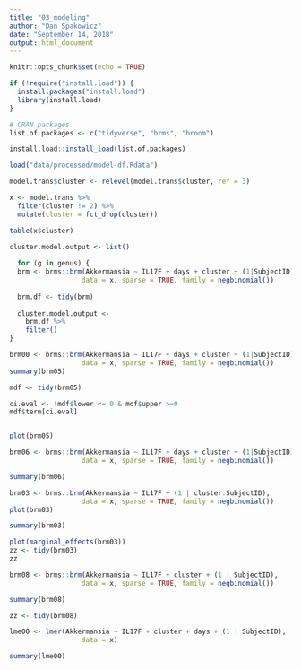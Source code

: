 ---
title: "03_modeling"
author: "Dan Spakowicz"
date: "September 14, 2018"
output: html_document
---

```{r setup, include=FALSE}
knitr::opts_chunk$set(echo = TRUE)

if (!require("install.load")) {
  install.packages("install.load")
  library(install.load)
}

# CRAN packages
list.of.packages <- c("tidyverse", "brms", "broom")

install.load::install_load(list.of.packages)
```

```{r}
load("data/processed/model-df.Rdata")

model.trans$cluster <- relevel(model.trans$cluster, ref = 3)

x <- model.trans %>%
  filter(cluster != 2) %>%
  mutate(cluster = fct_drop(cluster))

table(x$cluster)
```


```{r}
cluster.model.output <- list()
  
  for (g in genus) {
  brm <- brms::brm(Akkermansia ~ IL17F + days + cluster + (1|SubjectID),
                  data = x, sparse = TRUE, family = negbinomial())
  
  brm.df <- tidy(brm)
  
  cluster.model.output <- 
    brm.df %>%
    filter()
}

brm00 <- brms::brm(Akkermansia ~ IL17F + days + cluster + (1|SubjectID),
                  data = x, sparse = TRUE, family = negbinomial())
summary(brm05)
```
```{r}
mdf <- tidy(brm05)

ci.eval <- !mdf$lower <= 0 & mdf$upper >=0 
mdf$term[ci.eval]


plot(brm05)
```

```{r}
brm06 <- brms::brm(Akkermansia ~ IL17F + days + cluster + (1|SubjectID),
                  data = x, sparse = TRUE, family = negbinomial())

summary(brm06)
```

```{r}
brm03 <- brms::brm(Akkermansia ~ IL17F + (1 | cluster:SubjectID),
                  data = x, sparse = TRUE, family = negbinomial())
plot(brm03)

summary(brm03)

plot(marginal_effects(brm03))
zz <- tidy(brm03)
zz
```

```{r}
brm08 <- brms::brm(Akkermansia ~ IL17F + cluster + (1 | SubjectID),
                  data = x, sparse = TRUE, family = negbinomial())

summary(brm08)

zz <- tidy(brm08)
```

```{r}
lme00 <- lmer(Akkermansia ~ IL17F + cluster + days + (1 | SubjectID),
                  data = x)

summary(lme00)
```


